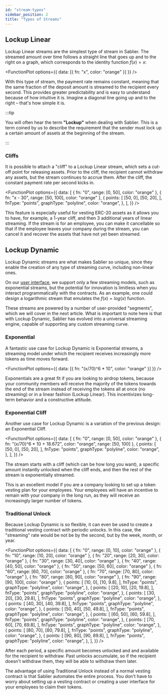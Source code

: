 ```yaml
---
id: "stream-types"
sidebar_position: 2
title: "Types of Streams"
---
```



## Lockup Linear

Lockup Linear streams are the simplest type of stream in Sablier. The streamed amount over time follows a straight line
that goes up and to the right on a graph, which corresponds to the identity function $f(x) = x$:

<FunctionPlot options={{ data: [{ fn: "x", color: "orange" }] }} />

With this type of stream, the payment rate remains constant, meaning that the same fraction of the deposit amount is
streamed to the recipient every second. This provides greater predictability and is easy to understand because of how
intuitive it is. Imagine a diagonal line going up and to the right – that's how simple it is.

:::tip

You will often hear the term **"Lockup"** when dealing with Sablier. This is a term coined by us to describe the
requirement that the sender must lock up a certain amount of assets at the beginning of the stream.

:::

### Cliffs

It is possible to attach a "cliff" to a Lockup Linear stream, which sets a cut-off point for releasing assets. Prior to
the cliff, the recipient cannot withdraw any assets, but the stream continues to accrue them. After the cliff, the
constant payment rate per second kicks in.

<FunctionPlot
  options={{
    data: [
      { fn: "0", range: [0, 50], color: "orange" },
      { fn: "x - 30", range: [50, 100], color: "orange" },
      {
        points: [
          [50, 0],
          [50, 20],
        ],
        fnType: "points",
        graphType: "polyline",
        color: "orange",
      },
    ],
  }}
/>

This feature is especially useful for vesting ERC-20 assets as it allows you to have, for example, a 1-year cliff, and
then 3 additional years of linear streaming. If the stream is for an employee, you can make it cancellable so that if
the employee leaves your company during the stream, you can cancel it and recover the assets that have not yet been
streamed.

## Lockup Dynamic

Lockup Dynamic streams are what makes Sablier so unique, since they enable the creation of any type of streaming curve,
including non-linear ones.

On our [user interface](https://app.sablier.com), we support only a few streaming models, such as exponential streams,
but the potential for innovation is limitless when you interact programmatically with the contracts. As an example, one
could design a logarithmic stream that emulates the $f(x) = log(x)$ function.

These streams are powered by a number of user-provided "segments", which we will cover in the next article. What is
important to note here is that with Lockup Dynamic, Sablier has evolved into a universal streaming engine, capable of
supporting any custom streaming curve.

### Exponential

A fantastic use case for Lockup Dynamic is Exponential streams, a streaming model under which the recipient receives
increasingly more tokens as time moves forward.

<FunctionPlot options={{ data: [{ fn: "(x/70)^6 * 10", color: "orange" }] }} />

Exponentials are a great fit if you are looking to airdrop tokens, because your community members will receive the
majority of the tokens towards the end of the stream instead of receiving the tokens all at once (no streaming) or in a
linear fashion (Lockup Linear). This incentivizes long-term behavior and a constructive attitude.

### Exponential Cliff

Another use case for Lockup Dynamic is a variation of the previous design: an Exponential Cliff.

<FunctionPlot
  options={{
    data: [
      { fn: "0", range: [0, 50], color: "orange" },
      { fn: "(x/70)^6 * 10 + 18.672", color: "orange", range: [50, 100] },
      {
        points: [
          [50, 0],
          [50, 20],
        ],
        fnType: "points",
        graphType: "polyline",
        color: "orange",
      },
    ],
  }}
/>

The stream starts with a cliff (which can be how long you want), a specific amount instantly unlocked when the cliff
ends, and then the rest of the stream is exponentially streamed.

This is an excellent model if you are a company looking to set up a token vesting plan for your employees. Your
employees will have an incentive to remain with your company in the long run, as they will receive an increasingly
larger number of tokens.

### Traditional Unlock

Because Lockup Dynamic is so flexible, it can even be used to create a traditional vesting contract with periodic
unlocks. In this case, the "streaming" rate would be not be by the second, but by the week, month, or year.

<FunctionPlot
  options={{
    data: [
      { fn: "0", range: [0, 10], color: "orange" },
      { fn: "10", range: [10, 20], color: "orange" },
      { fn: "20", range: [20, 30], color: "orange" },
      { fn: "30", range: [30, 40], color: "orange" },
      { fn: "40", range: [40, 50], color: "orange" },
      { fn: "50", range: [50, 60], color: "orange" },
      { fn: "60", range: [60, 70], color: "orange" },
      { fn: "70", range: [70, 80], color: "orange" },
      { fn: "80", range: [80, 90], color: "orange" },
      { fn: "90", range: [90, 100], color: "orange" },
      {
        points: [
          [10, 0],
          [10, 9.8],
        ],
        fnType: "points",
        graphType: "polyline",
        color: "orange",
      },
      {
        points: [
          [20, 10],
          [20, 19.8],
        ],
        fnType: "points",
        graphType: "polyline",
        color: "orange",
      },
      {
        points: [
          [30, 20],
          [30, 29.8],
        ],
        fnType: "points",
        graphType: "polyline",
        color: "orange",
      },
      {
        points: [
          [40, 30],
          [40, 39.8],
        ],
        fnType: "points",
        graphType: "polyline",
        color: "orange",
      },
      {
        points: [
          [50, 40],
          [50, 49.8],
        ],
        fnType: "points",
        graphType: "polyline",
        color: "orange",
      },
      {
        points: [
          [60, 50],
          [60, 59.8],
        ],
        fnType: "points",
        graphType: "polyline",
        color: "orange",
      },
      {
        points: [
          [70, 60],
          [70, 69.8],
        ],
        fnType: "points",
        graphType: "polyline",
        color: "orange",
      },
      {
        points: [
          [80, 70],
          [80, 79.8],
        ],
        fnType: "points",
        graphType: "polyline",
        color: "orange",
      },
      {
        points: [
          [90, 80],
          [90, 89.8],
        ],
        fnType: "points",
        graphType: "polyline",
        color: "orange",
      },
    ],
  }}
/>

After each period, a specific amount becomes unlocked and and available for the recipient to withdraw. Past unlocks
accumulate, so if the recipient doesn't withdraw them, they will be able to withdraw them later.

The advantage of using Traditional Unlock instead of a normal vesting contract is that Sablier automates the entire
process. You don't have to worry about setting up a vesting contract or creating a user interface for your employees to
claim their tokens.
